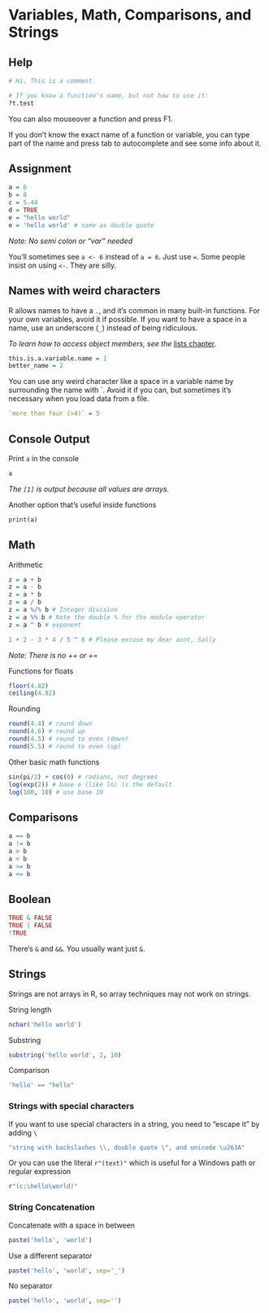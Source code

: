 # Variables, Math, Comparisons, and Strings

## Help

```r
# Hi. This is a comment.

# If you know a function's name, but not how to use it:
?t.test
```

You can also mouseover a function and press F1.

If you don't know the exact name of a function or variable, you can type part of the name and press tab to autocomplete and see some info about it.

## Assignment

```r
a = 6
b = 8
c = 5.44
d = TRUE
e = "hello world" 
e = 'hello world' # same as double quote
```

*Note: No semi colon or "var" needed*

You'll sometimes see `a <- 6` instead of `a = 6`. Just use `=`. Some people insist on using `<-`. They are silly.

## Names with weird characters

R allows names to have a `.`, and it's common in many built-in functions. For your own variables, avoid it if possible. If you want to have a space in a name, use an underscore (`_`) instead of being ridiculous.

*To learn how to access object members, see the* [lists chapter](lists.html#accessing-elements-in-a-list)*.*

```r
this.is.a.variable.name = 1
better_name = 2
```

You can use any weird character like a space in a variable name by surrounding the name with \`. Avoid it if you can, but sometimes it's necessary when you load data from a file.

```r
`more than four (>4)` = 5
```

## Console Output

Print `a` in the console

```r
a
```

*The `[1]` is output because all values are arrays.*

Another option that's useful inside functions

```r
print(a)
```

## Math

Arithmetic

```r
z = a + b
z = a - b
z = a * b
z = a / b
z = a %/% b # Integer division
z = a %% b # Note the double % for the modulo operator
z = a ^ b # exponent

1 + 2 - 3 * 4 / 5 ^ 6 # Please excuse my dear aunt, Sally
```

*Note: There is no ++ or +=*

Functions for floats

```r
floor(4.82)
ceiling(4.82)
```

Rounding

```r
round(4.4) # round down
round(4.6) # round up
round(4.5) # round to even (down)
round(5.5) # round to even (up)
```

Other basic math functions

```r
sin(pi/2) + cos(0) # radians, not degrees
log(exp(2)) # base e (like ln) is the default
log(100, 10) # use base 10
```

## Comparisons

```r
a == b
a != b
a > b
a < b
a >= b
a <= b
```

## Boolean

```r
TRUE & FALSE
TRUE | FALSE
!TRUE
```

There's `&` and `&&`. You usually want just `&`.

## Strings

Strings are not arrays in R, so array techniques may not work on strings.

String length

```r
nchar('hello world')
```

Substring

```r
substring('hello world', 2, 10)
```

Comparison

```r
'hello' == "hello"
```

### Strings with special characters

If you want to use special characters in a string, you need to "escape it" by adding `\`

```r
"string with backslashes \\, double quote \", and unicode \u263A"
```

Or you can use the literal `r"(text)"` which is useful for a Windows path or regular expression

```r
r"(c:\hello\world)"
```

### String Concatenation

Concatenate with a space in between

```r
paste('hello', 'world')
```

Use a different separator

```r
paste('hello', 'world', sep='_')
```

No separator

```r
paste('hello', 'world', sep='')
```
